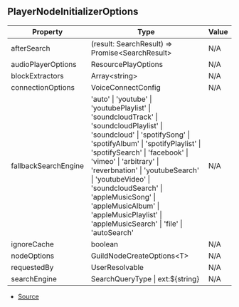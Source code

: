 ## PlayerNodeInitializerOptions

| Property | Type | Value |
| ----------- | ----------- | ----------- |
| afterSearch | (result: SearchResult) => Promise\<SearchResult> | N/A |
| audioPlayerOptions | ResourcePlayOptions | N/A |
| blockExtractors | Array\<string> | N/A |
| connectionOptions | VoiceConnectConfig | N/A |
| fallbackSearchEngine | 'auto' \| 'youtube' \| 'youtubePlaylist' \| 'soundcloudTrack' \| 'soundcloudPlaylist' \| 'soundcloud' \| 'spotifySong' \| 'spotifyAlbum' \| 'spotifyPlaylist' \| 'spotifySearch' \| 'facebook' \| 'vimeo' \| 'arbitrary' \| 'reverbnation' \| 'youtubeSearch' \| 'youtubeVideo' \| 'soundcloudSearch' \| 'appleMusicSong' \| 'appleMusicAlbum' \| 'appleMusicPlaylist' \| 'appleMusicSearch' \| 'file' \| 'autoSearch' | N/A |
| ignoreCache | boolean | N/A |
| nodeOptions | GuildNodeCreateOptions\<T> | N/A |
| requestedBy | UserResolvable | N/A |
| searchEngine | SearchQueryType \| ext:\$\{string} | N/A |


- [Source](https://github.com/Androz2091/discord-player/blob/fe42dd7/packages/discord-player/src/Player.ts#L29)